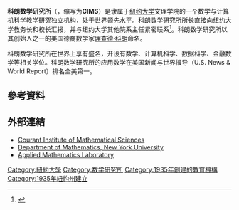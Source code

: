 {{Request translation|en}}
{{Infobox university 
|name           = 科朗数学研究所 (CIMS)
|image          =<!-- Deleted image removed:  [[File:NyuTorch.png|75px]] -->
|established    = {{start date and age|1935}}
|free_label     = 所长
|free           =  [[Gerard_Ben_Arous|Gerard Ben Arous]] 
|type           = [[Private_university|私立]] 
|city           = [[纽约市|纽约市]] 
|state          = [[纽约州|纽约州]] 
|country        = [[United_States|美国]] 
|undergrad      = 1,500
|postgrad       = 600
|faculty        = 82
|website        = [http://www.cims.nyu.edu CIMS.NYU.EDU]
}}

'''科朗数学研究所'''（{{lang-en|Courant Institute of Mathematical Sciences}}，缩写为'''CIMS'''）是隶属于[[纽约大学|纽约大学]]文理学院的一个数学与计算机科学教学研究独立机构，处于世界领先水平。科朗数学研究所所长直接向纽约大学教务长和校长汇报，并与纽约大学其他院系主任紧密联系<ref>{{cite web|url=http://www.cims.nyu.edu/about/courant.html |title=Courant and NYU |publisher=Cims.nyu.edu |date= |accessdate=2011-08-06}}</ref>。科朗数学研究所以其创始人之一的美国德裔数学家[[理查·科朗特|理查德·科朗]]命名。

科朗数学研究所在世界上享有盛名，开设有数学、计算机科学、数据科学、金融数学等相关学位。科朗数学研究所的应用数学在美国新闻与世界报导（U.S. News & World Report）排名全美第一。

== 參考資料 ==
{{Reflist|30em}}

== 外部連結 ==
* [http://www.cims.nyu.edu/ Courant Institute of Mathematical Sciences]
* [http://www.math.nyu.edu/ Department of Mathematics, New York University]
* [http://www.math.nyu.edu/aml/ Applied Mathematics Laboratory]

{{紐約大學}}
{{美国数学}}

{{Authority control}}
{{DEFAULTSORT:Courant}}
[[Category:紐約大學|Category:紐約大學]]
[[Category:数学研究所|Category:数学研究所]]
[[Category:1935年創建的教育機構|Category:1935年創建的教育機構]]
[[Category:1935年紐約州建立|Category:1935年紐約州建立]]